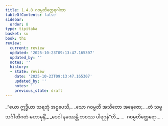 ```yaml
---
title: 1.4.8 ဂဝမ္ပတိတ္ထေရဂါထာ
tableOfContents: false
sidebar:
  order: 8
type: tipitaka
basket: su
book: th1
review:
  current: review
  updated: '2025-10-23T09:13:47.165307'
  updated_by: ''
  notes: ''
  history:
  - state: review
    date: '2025-10-23T09:13:47.165307'
    updated_by: ''
    notes: ''
    previous_state: draft
---
```



<ReviewStatus review={frontmatter.review} showDetails={true} />

<HypothesisAnnotation frontmatter={frontmatter} />

<DynamicBreadcrumb />

<Division number="38" book="th1" e="ch" v="19" p="228">

<Paragraph number="86" type="verses" book="th1">
_“ယော ဣဒ္ဓိယာ သရဘုံ အဋ္ဌပေသိ,_  
_သော ဂဝမ္ပတိ အသိတော အနေဇော;_  
_တံ သဗ္ဗသင်္ဂါတိဂတံ မဟာမုနိံ,_  
_ဒေဝါ နမဿန္တိ ဘဝဿ ပါရဂုန်”တိ._  


</Paragraph>
</Division>

<Paragraph number="87" type="center" book="th1">
…  ဂဝမ္ပတိတ္ထေရော… .
</Paragraph>